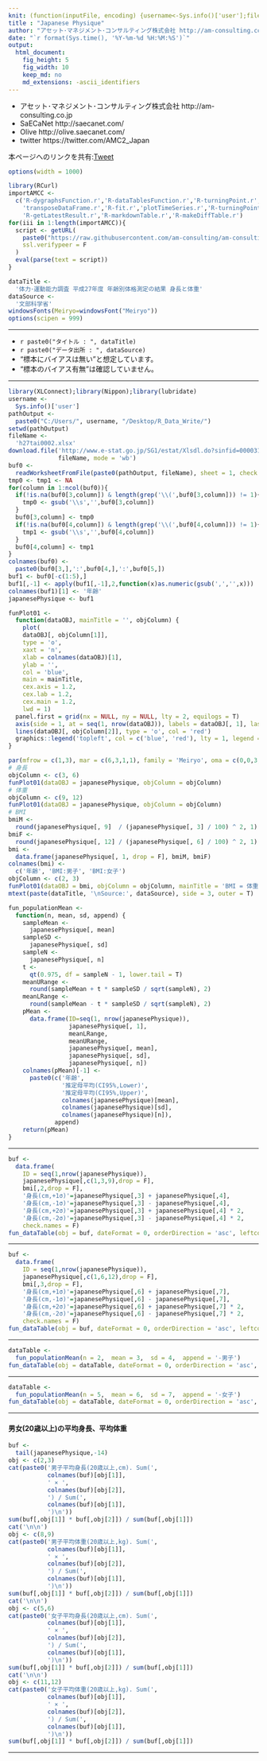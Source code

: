 ```yaml
---
knit: (function(inputFile, encoding) {username<-Sys.info()['user'];fileName<-'defaultPath.csv';pathToFile <-paste0('C:/Users/', username,'/Desktop/pathToCSV/');setwd(pathToFile);buf0<-read.csv(fileName,header = F,skip = 0,stringsAsFactor = F,check.names = F,fileEncoding = 'utf-8');timeStamp<-format(Sys.time(),'%Y%m%d%H%M%S');rmarkdown::render(inputFile, encoding = encoding, output_file = paste0('C:/Users/',username,buf0[2,1],'charts/','am-consulting.co.jp-JapanesePhysique.html')) })
title : "Japanese Physique"
author: "アセット･マネジメント･コンサルティング株式会社 http://am-consulting.co.jp"
date: "`r format(Sys.time(), '%Y-%m-%d %H:%M:%S')`"
output: 
  html_document:
    fig_height: 5
    fig_width: 10
    keep_md: no
    md_extensions: -ascii_identifiers 
---
```

<link href="http://knowledgevault.saecanet.com/components/rmarkdown-html.css" rel="stylesheet">
<script src="http://knowledgevault.saecanet.com/components/JavascriptCode.js"></script>
<style>.main-container {max-width : 1000px;}</style>

 - アセット･マネジメント･コンサルティング株式会社 http://am-consulting.co.jp
 - SaECaNet http://saecanet.com/
 - Olive http://olive.saecanet.com/
 - twitter https://twitter.com/AMC2_Japan

本ページへのリンクを共有:<a href="https://twitter.com/share" class="twitter-share-button" data-via="AMC2_Japan" data-size="large">Tweet</a> <script>!function(d,s,id){var js,fjs=d.getElementsByTagName(s)[0],p=/^http:/.test(d.location)?'http':'https';if(!d.getElementById(id)){js=d.createElement(s);js.id=id;js.src=p+'://platform.twitter.com/widgets.js';fjs.parentNode.insertBefore(js,fjs);}}(document, 'script', 'twitter-wjs');</script>


```r
options(width = 1000)
```

```r
library(RCurl)
importAMCC <- 
  c('R-dygraphsFunction.r','R-dataTablesFunction.r','R-turningPoint.r','R-scatterPlot.r',
    'transposeDataFrame.r','R-fit.r','plotTimeSeries.r','R-turningPoint.r','timeSeriesDataFundamentalStatistics.r',
    'R-getLatestResult.r','R-markdownTable.r','R-makeDiffTable.r')
for(iii in 1:length(importAMCC)){
  script <- getURL(
    paste0("https://raw.githubusercontent.com/am-consulting/am-consulting.github.io/master/", importAMCC[iii]),
    ssl.verifypeer = F
  )
  eval(parse(text = script))
}
```

```r
dataTitle <- 
  '体力･運動能力調査 平成27年度 年齢別体格測定の結果 身長と体重'
dataSource <- 
  '文部科学省'
windowsFonts(Meiryo=windowsFont("Meiryo"))
options(scipen = 999)
```

***

- `r paste0("タイトル : ", dataTitle)`
- `r paste0("データ出所 : ", dataSource)`
- "標本にバイアスは無い"と想定しています。
- "標本のバイアス有無"は確認していません。

***

```r
library(XLConnect);library(Nippon);library(lubridate)
username <- 
  Sys.info()['user']
pathOutput <- 
  paste0("C:/Users/", username, "/Desktop/R_Data_Write/")
setwd(pathOutput)
fileName <-
  'h27tai0002.xlsx'
download.file('http://www.e-stat.go.jp/SG1/estat/Xlsdl.do?sinfid=000031462537',
              fileName, mode = 'wb')
buf0 <-
  readWorksheetFromFile(paste0(pathOutput, fileName), sheet = 1, check.names = F, header = F)
tmp0 <- tmp1 <- NA
for(column in 1:ncol(buf0)){
  if(!is.na(buf0[3,column]) & length(grep('\\(',buf0[3,column])) != 1){
    tmp0 <- gsub('\\s','',buf0[3,column])
  }
  buf0[3,column] <- tmp0
  if(!is.na(buf0[4,column]) & length(grep('\\(',buf0[4,column])) != 1){
    tmp1 <- gsub('\\s','',buf0[4,column])
  }
  buf0[4,column] <- tmp1
}
colnames(buf0) <- 
  paste0(buf0[3,],':',buf0[4,],':',buf0[5,])
buf1 <- buf0[-c(1:5),]
buf1[,-1] <- apply(buf1[,-1],2,function(x)as.numeric(gsub(',','',x)))
colnames(buf1)[1] <- '年齢'
japanesePhysique <- buf1
```

```r
funPlot01 <- 
  function(dataOBJ, mainTitle = '', objColumn) {
    plot(
    dataOBJ[, objColumn[1]],
    type = 'o',
    xaxt = 'n',
    xlab = colnames(dataOBJ)[1],
    ylab = '',
    col = 'blue',
    main = mainTitle,
    cex.axis = 1.2,
    cex.lab = 1.2,
    cex.main = 1.2,
    lwd = 1)
  panel.first = grid(nx = NULL, ny = NULL, lty = 2, equilogs = T)
  axis(side = 1, at = seq(1, nrow(dataOBJ)), labels = dataOBJ[, 1], las = 2, cex = 1.2)
  lines(dataOBJ[, objColumn[2]], type = 'o', col = 'red')
  graphics::legend('topleft', col = c('blue', 'red'), lty = 1, legend = colnames(dataOBJ)[objColumn], cex = 1.2, bty = 'n')
}
```

```r
par(mfrow = c(1,3), mar = c(6,3,1,1), family = 'Meiryo', oma = c(0,0,3,0))
# 身長
objColumn <- c(3, 6)
funPlot01(dataOBJ = japanesePhysique, objColumn = objColumn)
# 体重
objColumn <- c(9, 12)
funPlot01(dataOBJ = japanesePhysique, objColumn = objColumn)
# BMI
bmiM <- 
  round(japanesePhysique[, 9]  / (japanesePhysique[, 3] / 100) ^ 2, 1)
bmiF <- 
  round(japanesePhysique[, 12] / (japanesePhysique[, 6] / 100) ^ 2, 1)
bmi <- 
  data.frame(japanesePhysique[, 1, drop = F], bmiM, bmiF)
colnames(bmi) <- 
  c('年齢', 'BMI:男子', 'BMI:女子')
objColumn <- c(2, 3)
funPlot01(dataOBJ = bmi, objColumn = objColumn, mainTitle = 'BMI = 体重(kg) ÷ 身長(m)^2')
mtext(paste(dataTitle, '\nSource:', dataSource), side = 3, outer = T)
```

```r
fun_populationMean <- 
  function(n, mean, sd, append) {
    sampleMean <- 
      japanesePhysique[, mean]
    sampleSD <- 
      japanesePhysique[, sd]
    sampleN <- 
      japanesePhysique[, n]
    t <- 
      qt(0.975, df = sampleN - 1, lower.tail = T)
    meanURange <- 
      round(sampleMean + t * sampleSD / sqrt(sampleN), 2)
    meanLRange <- 
      round(sampleMean - t * sampleSD / sqrt(sampleN), 2)
    pMean <- 
      data.frame(ID=seq(1, nrow(japanesePhysique)), 
                 japanesePhysique[, 1], 
                 meanLRange, 
                 meanURange, 
                 japanesePhysique[, mean], 
                 japanesePhysique[, sd], 
                 japanesePhysique[, n])
    colnames(pMean)[-1] <-
      paste0(c('年齢', 
               '推定母平均(CI95%,Lower)',
               '推定母平均(CI95%,Upper)', 
               colnames(japanesePhysique)[mean], 
               colnames(japanesePhysique)[sd],
               colnames(japanesePhysique)[n]),
             append)
    return(pMean)
}
```

<hr>
```r
buf <- 
  data.frame(
    ID = seq(1,nrow(japanesePhysique)),
    japanesePhysique[,c(1,3,9),drop = F],
    bmi[,2,drop = F], 
    '身長(cm,+1σ)'=japanesePhysique[,3] + japanesePhysique[,4],
    '身長(cm,-1σ)'=japanesePhysique[,3] - japanesePhysique[,4],
    '身長(cm,+2σ)'=japanesePhysique[,3] + japanesePhysique[,4] * 2,
    '身長(cm,-2σ)'=japanesePhysique[,3] - japanesePhysique[,4] * 2,
    check.names = F)
fun_dataTable(obj = buf, dateFormat = 0, orderDirection = 'asc', leftcolumns = 2)
```
<hr>
```r
buf <- 
  data.frame(
    ID = seq(1,nrow(japanesePhysique)), 
    japanesePhysique[,c(1,6,12),drop = F],
    bmi[,3,drop = F], 
    '身長(cm,+1σ)'=japanesePhysique[,6] + japanesePhysique[,7],
    '身長(cm,-1σ)'=japanesePhysique[,6] - japanesePhysique[,7],
    '身長(cm,+2σ)'=japanesePhysique[,6] + japanesePhysique[,7] * 2,
    '身長(cm,-2σ)'=japanesePhysique[,6] - japanesePhysique[,7] * 2,  
    check.names = F)
fun_dataTable(obj = buf, dateFormat = 0, orderDirection = 'asc', leftcolumns = 2)
```
<hr>
```r
dataTable <- 
  fun_populationMean(n = 2,  mean = 3,  sd = 4,  append = '-男子')
fun_dataTable(obj = dataTable, dateFormat = 0, orderDirection = 'asc', leftcolumns = 2)
```
<hr>
```r
dataTable <- 
  fun_populationMean(n = 5,  mean = 6,  sd = 7,  append = '-女子')
fun_dataTable(obj = dataTable, dateFormat = 0, orderDirection = 'asc', leftcolumns = 2)
```

***
#### 男女(20歳以上)の平均身長、平均体重

```r
buf <-
  tail(japanesePhysique,-14)
obj <- c(2,3)
cat(paste0('男子平均身長(20歳以上,cm). Sum(',
           colnames(buf)[obj[1]],
           ' × ',
           colnames(buf)[obj[2]],
           ') / Sum(',
           colnames(buf)[obj[1]],
           ')\n'))
sum(buf[,obj[1]] * buf[,obj[2]]) / sum(buf[,obj[1]])
cat('\n\n')
obj <- c(8,9)
cat(paste0('男子平均体重(20歳以上,kg). Sum(',
           colnames(buf)[obj[1]],
           ' × ',
           colnames(buf)[obj[2]],
           ') / Sum(',
           colnames(buf)[obj[1]],
           ')\n'))
sum(buf[,obj[1]] * buf[,obj[2]]) / sum(buf[,obj[1]])
cat('\n\n')
obj <- c(5,6)
cat(paste0('女子平均身長(20歳以上,cm). Sum(',
           colnames(buf)[obj[1]],
           ' × ',
           colnames(buf)[obj[2]],
           ') / Sum(',
           colnames(buf)[obj[1]],
           ')\n'))
sum(buf[,obj[1]] * buf[,obj[2]]) / sum(buf[,obj[1]])
cat('\n\n')
obj <- c(11,12)
cat(paste0('女子平均体重(20歳以上,kg). Sum(',
           colnames(buf)[obj[1]],
           ' × ',
           colnames(buf)[obj[2]],
           ') / Sum(',
           colnames(buf)[obj[1]],
           ')\n'))
sum(buf[,obj[1]] * buf[,obj[2]]) / sum(buf[,obj[1]])
```

***

<script>MakeNegative();</script>
<script>
  (function(i,s,o,g,r,a,m){i['GoogleAnalyticsObject']=r;i[r]=i[r]||function(){
  (i[r].q=i[r].q||[]).push(arguments)},i[r].l=1*new Date();a=s.createElement(o),
  m=s.getElementsByTagName(o)[0];a.async=1;a.src=g;m.parentNode.insertBefore(a,m)
  })(window,document,'script','https://www.google-analytics.com/analytics.js','ga');

  ga('create', 'UA-3077339-5', 'auto');
  ga('send', 'pageview');

</script>
